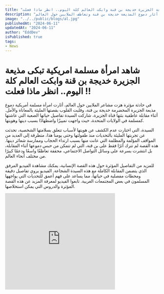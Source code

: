 ```yaml
---
title: "شاهد امرأة مسلمة امريكية تبكى مذيعة الجزيرة خديجة بن قنة وابكت العالم كلة اليوم.. انظر ماذا فعلت !!"
description: "في مقابلة مؤثرة على قناة الجزيرة، شاركت امرأة مسلمة أمريكية قصة معاناتها بسبب التمييز الديني في الولايات المتحدة، مما أثار دموع المذيعة خديجة بن قنة وتعاطف الملايين حول العالم."
image: "../../public/blogs/al.jpg"
publishedAt: "2024-06-11"
updatedAt: "2024-06-11"
author: "EddDev"
isPublished: true
tags:
- News
---
```


# شاهد امرأة مسلمة امريكية تبكى مذيعة الجزيرة خديجة بن قنة وابكت العالم كلة اليوم.. انظر ماذا فعلت !!

في حادثة مؤثرة هزت مشاعر الملايين حول العالم، أثارت امرأة مسلمة أمريكية دموع مذيعة الجزيرة المخضرمة خديجة بن قنة، وقلبت القلوب بقصتها المليئة بالمعاناة والأمل. أثناء مقابلة عاطفية بثتها قناة الجزيرة، شاركت السيدة تفاصيل حياتها الصعبة التي عاشتها كمسلمة في الولايات المتحدة، حيث واجهت تمييزًا واضطهادًا بسبب دينها وهويتها.

السيدة، التي اختارت عدم الكشف عن هويتها لأسباب تتعلق بسلامتها الشخصية، تحدثت عن تجربتها المليئة بالتحديات منذ طفولتها وحتى يومنا هذا، متطرقة إلى العديد من المواقف المؤلمة والمظلمة التي عانت منها بسبب ارتداء الحجاب وممارسة شعائر دينها. هذه القصة لم تترك أثرًا فقط على بن قنة، التي لم تتمكن من حبس دموعها أثناء المقابلة، بل انتشرت بسرعة على وسائل التواصل الاجتماعي، محققة تعاطفًا واسعًا ودعمًا كبيرًا من مختلف أنحاء العالم.

للمزيد من التفاصيل المؤثرة حول هذه القصة الإنسانية، يمكنك مشاهدة الفيديو المرفق الذي يتضمن المقابلة الكاملة مع هذه السيدة الشجاعة. الفيديو يروي تفاصيل دقيقة ومحطات مفصلية في حياتها، مما يساعد على فهم أعمق للتحديات التي يواجهها المسلمون في بعض المجتمعات الغربية. تابعوا الفيديو لمعرفة المزيد عن هذه القصة المؤثرة والدروس التي يمكن استخلاصها.

<iframe width="360" height="315" src="https://www.youtube.com/embed/njtGtjGPnjM" frameborder="0" allowfullscreen></iframe>
